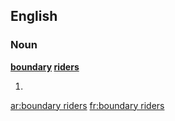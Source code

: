 ==English==

===Noun===
'''[[boundary]] [[riders]]'''

# {{plural of|[[boundary rider]]}}

[[ar:boundary riders]]
[[fr:boundary riders]]